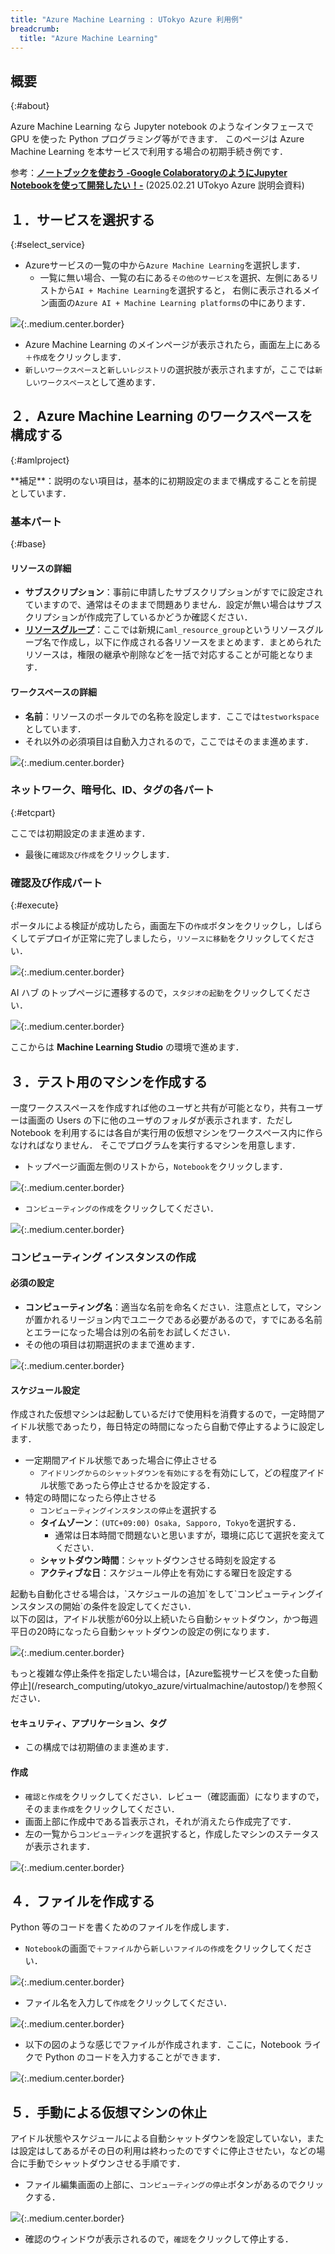 ```yaml
---
title: "Azure Machine Learning : UTokyo Azure 利用例"
breadcrumb:
  title: "Azure Machine Learning"
---
```



## 概要
{:#about}

Azure Machine Learning なら Jupyter notebook のようなインタフェースで GPU を使った Python プログラミング等ができます．
このページは Azure Machine Learning を本サービスで利用する場合の初期手続き例です．

参考：[**ノートブックを使おう -Google ColaboratoryのようにJupyter Notebookを使って開発したい！-**](/events/2025-02-21/slides/5-4_notebook.pdf) (2025.02.21 UTokyo Azure 説明会資料)

## １．サービスを選択する
{:#select_service}

<FirstTimeUsing type="details" />

- Azureサービスの一覧の中から`Azure Machine Learning`を選択します．
    - 一覧に無い場合、一覧の右にある`その他のサービス`を選択、左側にあるリストから`AI + Machine Learning`を選択すると， 右側に表示されるメイン画面の`Azure AI + Machine Learning platforms`の中にあります．

![](img/01_aml1.png){:.medium.center.border}

- Azure Machine Learning のメインページが表示されたら，画面左上にある`＋作成`をクリックします．
- `新しいワークスペース`と`新しいレジストリ`の選択肢が表示されますが，ここでは`新しいワークスペース`として進めます．

## ２．Azure Machine Learning のワークスペースを構成する
{:#amlproject}

<div class="box">
**補足**：説明のない項目は，基本的に初期設定のままで構成することを前提としています．
</div>

### 基本パート
{:#base}

#### リソースの詳細

- **サブスクリプション**：事前に申請したサブスクリプションがすでに設定されていますので、通常はそのままで問題ありません．設定が無い場合はサブスクリプションが作成完了しているかどうか確認ください．
- **[リソースグループ](https://learn.microsoft.com/ja-jp/azure/azure-resource-manager/management/manage-resource-groups-portal)**：ここでは新規に`aml_resource_group`というリソースグループ名で作成し，以下に作成される各リソースをまとめます．まとめられたリソースは，権限の継承や削除などを一括で対応することが可能となります．

#### ワークスペースの詳細

- **名前**：リソースのポータルでの名称を設定します．ここでは`testworkspace`としています．
- それ以外の必須項目は自動入力されるので，ここではそのまま進めます．

![](img/02_aml2.png){:.medium.center.border}

### ネットワーク、暗号化、ID、タグの各パート
{:#etcpart}

ここでは初期設定のまま進めます．

- 最後に`確認及び作成`をクリックします．

### 確認及び作成パート
{:#execute}

ポータルによる検証が成功したら，画面左下の`作成`ボタンをクリックし，しばらくしてデプロイが正常に完了しましたら，`リソースに移動`をクリックしてください．

![](img/03_aml3.png){:.medium.center.border}

AI ハブ のトップページに遷移するので，`スタジオの起動`をクリックしてください．

![](img/04_aml4.png){:.medium.center.border}


ここからは **Machine Learning Studio** の環境で進めます．

## ３．テスト用のマシンを作成する

一度ワークススペースを作成すれば他のユーザと共有が可能となり，共有ユーザーは画面の Users の下に他のユーザのフォルダが表示されます．ただし Notebook を利用するには各自が実行用の仮想マシンをワークスペース内に作らなければなりません．
そこでプログラムを実行するマシンを用意します．

- トップページ画面左側のリストから，`Notebook`をクリックします．

![](img/05_aml5.png){:.medium.center.border}

- `コンピューティングの作成`をクリックしてください．

![](img/06_aml6.png){:.medium.center.border}

### コンピューティング インスタンスの作成

#### 必須の設定

- **コンピューティング名**：適当な名前を命名ください．注意点として，マシンが置かれるリージョン内でユニークである必要があるので，すでにある名前とエラーになった場合は別の名前をお試しください．
- その他の項目は初期選択のままで進めます．

![](img/07_aml7.png){:.medium.center.border}

#### スケジュール設定

作成された仮想マシンは起動しているだけで使用料を消費するので，一定時間アイドル状態であったり，毎日特定の時間になったら自動で停止するように設定します．

- 一定期間アイドル状態であった場合に停止させる
  - `アイドリングからのシャットダウンを有効にする`を有効にして，どの程度アイドル状態であったら停止させるかを設定する．
- 特定の時間になったら停止させる
  - `コンピューティングインスタンスの停止`を選択する
  - **タイムゾーン**：`(UTC+09:00) Osaka, Sapporo, Tokyo`を選択する．
    - 通常は日本時間で問題ないと思いますが，環境に応じて選択を変えてください．
  - **シャットダウン時間**：シャットダウンさせる時刻を設定する
  - **アクティブな日**：スケジュール停止を有効にする曜日を設定する

<div class="box">
起動も自動化させる場合は，`スケジュールの追加`をして`コンピューティングインスタンスの開始`の条件を設定してください．
</div>
<div class="box">
以下の図は，アイドル状態が60分以上続いたら自動シャットダウン，かつ毎週平日の20時になったら自動シャットダウンの設定の例になります．
</div>

![](img/13_aml13.png){:.medium.center.border}

<div class="box">
もっと複雑な停止条件を指定したい場合は，[Azure監視サービスを使った自動停止](/research_computing/utokyo_azure/virtualmachine/autostop/)を参照ください．
</div>

#### セキュリティ、アプリケーション、タグ

- この構成では初期値のまま進めます．

#### 作成

- `確認と作成`をクリックしてください．レビュー（確認画面）になりますので，そのまま`作成`をクリックしてください．
- 画面上部に作成中である旨表示され，それが消えたら作成完了です．
- 左の一覧から`コンピューティング`を選択すると，作成したマシンのステータスが表示されます．

![](img/08_aml8.png){:.medium.center.border}


## ４．ファイルを作成する

Python 等のコードを書くためのファイルを作成します．

- `Notebook`の画面で`＋ファイル`から`新しいファイルの作成`をクリックしてください．

![](img/09_aml9.png){:.medium.center.border}


- ファイル名を入力して`作成`をクリックしてください．

![](img/10_aml10.png){:.medium.center.border}


- 以下の図のような感じでファイルが作成されます．ここに，Notebook ライクで Python のコードを入力することができます．

![](img/11_aml11.png){:.medium.center.border}


## ５．手動による仮想マシンの休止

アイドル状態やスケジュールによる自動シャットダウンを設定していない，または設定はしてあるがその日の利用は終わったのですぐに停止させたい，などの場合に手動でシャットダウンさせる手順です．

- ファイル編集画面の上部に、`コンピューティングの停止`ボタンがあるのでクリックする．

![](img/12_aml12.png){:.medium.center.border}

- 確認のウィンドウが表示されるので，`確認`をクリックして停止する．
